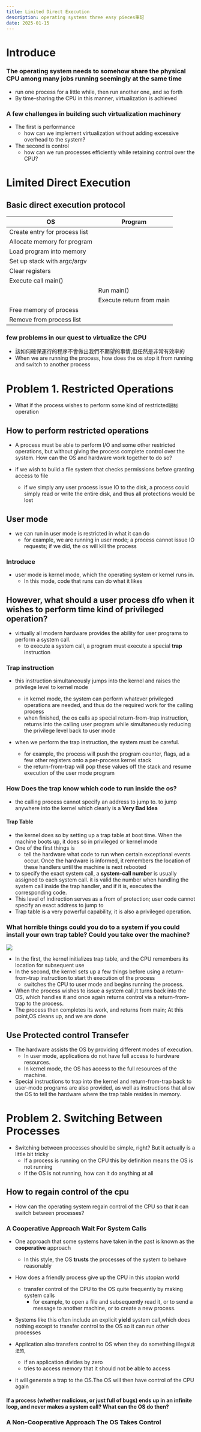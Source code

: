 ```yaml
---
title: Limited Direct Execution
description: operating systems three easy pieces筆記
date: 2025-01-15
---
```


# Introduce

### The operating system needs to somehow share the physical CPU among many jobs running seemingly at the same time
- run one process for a little while, then run another one, and so forth
- By time-sharing the CPU in this manner, virtualization is achieved

### A few challenges in building such virtualization machinery
- The first is performance
  - how can we implement virtualization without adding excessive overhead to the system?
- The second is control
  - how can we run processes efficiently while retaining control over the CPU?

# Limited Direct Execution

## Basic direct execution protocol
| OS                            | Program                  | 
|-------------------------------|--------------------------|
| Create entry for process list |                          |  
| Allocate memory for program   |                          |   
| Load program into memory      |                          |   
| Set up stack with argc/argv   |                          |  
| Clear registers               |                          |  
| Execute call main()           |                          |  
|                               | Run main()               |   
|                               | Execute return from main |  
| Free memory of process        |                          |   
| Remove from process list      |                          |

### few problems in our quest to virtualize the CPU
- 該如何確保運行的程序不會做出我們不期望的事情,但任然是非常有效率的
- When we are running the process, how does the os stop it from running and switch to another process

# Problem 1. Restricted Operations
- What if the process wishes to perform some kind of restricted`限制` operation

## How to perform restricted operations
- A process must be able to perform I/O and some other restricted operations, but without giving the process complete control over the system.
  How can the OS and hardware work together to do so?

- if we wish to build a file system that checks permissions before granting access to file
  - if we simply any user process issue IO to the disk, a process could simply read or write the entire disk, and thus all protections would be lost

## User mode
- we can run in user mode is restricted in what it can do
  - for example, we are running in user mode; a process cannot issue IO requests; if we did, the os will kill the process

### Introduce
- user mode is kernel mode, which the operating system or kernel runs in. 
  - In this mode, code that runs can do what it likes

## However, what should a user process dfo when it wishes to perform time kind of privileged operation?
- virtually all modern hardware provides the ability for user programs to perform a system call.
  - to execute a system call, a program must execute a special **trap** instruction

### Trap instruction
- this instruction simultaneously jumps into the kernel and raises the privilege level to kernel mode
  - in kernel mode, the system can perform whatever privileged operations are needed, and thus do the required work for the calling process
  - when finished, the os calls ap special return-from-trap instruction, returns into the calling user program while simultaneously reducing the privilege level back to user mode

- when we perform the trap instruction, the system must be careful.
  - for example, the process will push the program counter, flags, ad a few other registers onto a per-process kernel stack
  - the return-from-trap will pop these values off the stack and resume execution of the user mode program

### How Does the trap know which code to run inside the os?
- the calling process cannot specify an address to jump to. to jump anywhere into the kernel which clearly is a **Very Bad Idea**
#### Trap Table
- the kernel does so by setting up a trap table at boot time. When the machine boots up, it does so in privileged or kernel mode
- One of the first things is
  - tell the hardware what code to run when certain exceptional events occur. Once the hardware is informed, it remembers the location of these handlers until the machine is next rebooted
- to specify the exact system call, a **system-call number** is usually assigned to each system call. it is valid the number when handling the system call inside the trap handler, and if it is, executes the corresponding code.
- This level of indirection serves as a from of protection; user code cannot specify an exact address to jump to 
- Trap table is a very powerful capability, it is also a privileged operation.

### What horrible things could you do to a system if you could install your own trap table? Could you take over the machine?
![](../../public/tt.jpeg)

- In the first, the kernel initializes trap table, and the CPU remembers its location for subsequent use
- In the second, the kernel sets up a few things before using a return-from-trap instruction to start th execution of the process
  - switches the CPU to user mode and begins running the process.
- When the process wishes to issue a system call,it turns back into the OS, which handles it and once again returns control via a return-from-trap
  to the process.
- The process then completes its work, and returns from main; At this point,OS cleans up, and we are done

## Use Protected control Transefer
- The hardware assists the OS by providing different modes of execution.
  - In user mode, applications do not have full access to hardware resources.
  - In kernel mode, the OS has access to the full resources of the machine.
- Special instructions to trap into the kernel and return-from-trap back to
  user-mode programs are also provided, as well as instructions that allow
  the OS to tell the hardware where the trap table resides in memory.

# Problem 2. Switching Between Processes
- Switching between processes should be simple, right? But it actually is a little bit tricky
  - If a process is running on the CPU this by definition means the OS is not running
  - If the OS is not running, how can it do anything at all

## How to regain control of the cpu
- How can the operating system regain control of the CPU so that it can
  switch between processes?

### A Cooperative Approach Wait For System Calls
- One approach that some systems have taken in the past is known as the **cooperative** approach
  - In this style, the OS **trusts** the processes of the system to behave reasonably

- How does a friendly process give up the CPU in this utopian world
  - transfer control of the CPU to the OS quite frequently by making system calls
    - for example, to open a file and subsequently read it, or to send a message to another machine, or to create a new process.
- Systems like this often include an explicit **yield** system call,which does nothing except to transfer control
  to the OS so it can run other processes
- Application also transfers control to OS when they do something illegal`非法的`,
  - if an application divides by zero 
  - tries to access memory that it should not be able to access
- it will generate a trap to the OS.The OS will then have control of the CPU again

#### If a process (whether malicious, or just full of bugs) ends up in an infinite loop, and never makes a system call? What can the OS do then?

### A Non-Cooperative Approach The OS Takes Control